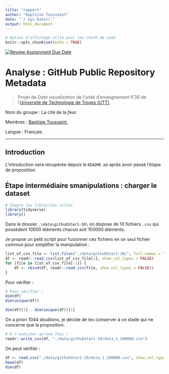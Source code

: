 ```yaml
---
title: "rapport"
author: "Baptiste Toussaint"
date: "`r Sys.Date()`"
output: html_document
---
```


```r
# Option d'affichage utile pour les chunk de code
knitr::opts_chunk$set(echo = TRUE)
```

[![Review Assignment Due Date](https://classroom.github.com/assets/deadline-readme-button-24ddc0f5d75046c5622901739e7c5dd533143b0c8e959d652212380cedb1ea36.svg)](https://classroom.github.com/a/Fj4cXJY4)

# Analyse : GitHub Public Repository Metadata

> Projet de *Data visualization* de l'unité d'enseignement IF36 de l'[Université de Technologie de Troyes (UTT)](https://www.utt.fr/).

Nom du groupe : La cité de la *f*eur.

Membres : [Baptiste Toussaint](https://github.com/I3at57),

Langue : Français

---

## Introduction

L'introduction sera récupérée depuis le `README.md` après avoir passé l'étape de
proposition.

## Étape intermédiaire smanipulations : charger le dataset

```r
# Chagre les librairies utiles
library(tidyverse)
library()
```

Dans le dossier `.\data\githubStar1-10\` on dispose de 10 fichiers `.csv` qui possèdent 10000 éléments chacun soit 100000 éléments.

Je propse un petit script pour fusionner ces fichiers en un seul fichier commun pour simplifier la manipulation :

```r
list_of_csv_file <- list.files("./data/githubStar1-10/", full.names = TRUE)
df <- readr::read_csv(list_of_csv_file[1], show_col_types = FALSE)
for (file in list_of_csv_file[-1]) {
    df <- rbind(df, readr::read_csv(file, show_col_types = FALSE))
}
```

Pour vérifier :
```r
# Pour vérifier :
dim(df)
dim(unique(df))
```

```r
dim(df)[1] - dim(unique(df))[1]
```

On a priori 1044 doublons, je décide de les conserver à ce stade qui ne concerne que la proposition.

```r
# A n'exécuter qu'une fois !
readr::write_csv(df, "./data/githubStar1-10/data_1_100000.csv")
```

On peut vérifier :
```r
df <- read_csv("./data/githubStar1-10/data_1_100000.csv", show_col_types = FALSE)
head(df)
dim(df)
```


